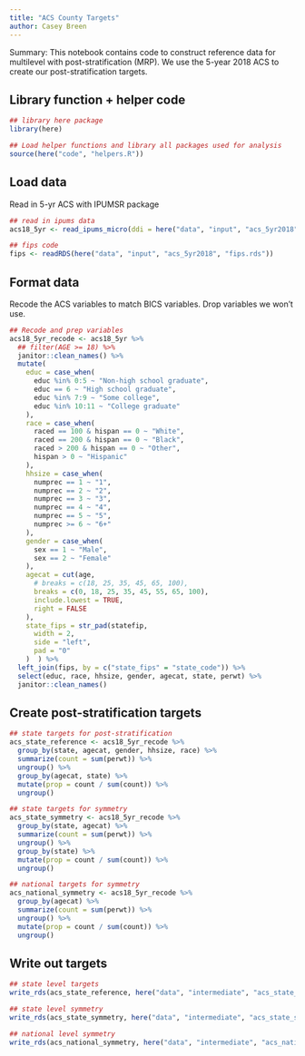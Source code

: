 ```yaml
---
title: "ACS County Targets"
author: Casey Breen
---
```


Summary: This notebook contains code to construct reference data for multilevel with post-stratification (MRP). We use the 5-year 2018 ACS to create our post-stratification targets. 


## Library function + helper code

```r
## library here package
library(here)

## Load helper functions and library all packages used for analysis
source(here("code", "helpers.R"))
```


## Load data 

Read in 5-yr ACS with IPUMSR package

```r
## read in ipums data
acs18_5yr <- read_ipums_micro(ddi = here("data", "input", "acs_5yr2018", "usa_00032.xml"), verbose = F)

## fips code
fips <- readRDS(here("data", "input", "acs_5yr2018", "fips.rds"))
```

## Format data 

Recode the ACS variables to match BICS variables. Drop variables we won't use. 

```r
## Recode and prep variables
acs18_5yr_recode <- acs18_5yr %>%
  ## filter(AGE >= 18) %>%
  janitor::clean_names() %>%
  mutate(
    educ = case_when(
      educ %in% 0:5 ~ "Non-high school graduate",
      educ == 6 ~ "High school graduate",
      educ %in% 7:9 ~ "Some college",
      educ %in% 10:11 ~ "College graduate"
    ),
    race = case_when(
      raced == 100 & hispan == 0 ~ "White",
      raced == 200 & hispan == 0 ~ "Black",
      raced > 200 & hispan == 0 ~ "Other",
      hispan > 0 ~ "Hispanic"
    ),
    hhsize = case_when(
      numprec == 1 ~ "1",
      numprec == 2 ~ "2",
      numprec == 3 ~ "3",
      numprec == 4 ~ "4",
      numprec == 5 ~ "5",
      numprec >= 6 ~ "6+"
    ),
    gender = case_when(
      sex == 1 ~ "Male",
      sex == 2 ~ "Female"
    ),
    agecat = cut(age,
      # breaks = c(18, 25, 35, 45, 65, 100),
      breaks = c(0, 18, 25, 35, 45, 55, 65, 100),
      include.lowest = TRUE,
      right = FALSE
    ),
    state_fips = str_pad(statefip,
      width = 2,
      side = "left",
      pad = "0"
    )  ) %>%
  left_join(fips, by = c("state_fips" = "state_code")) %>%
  select(educ, race, hhsize, gender, agecat, state, perwt) %>%
  janitor::clean_names()
```

## Create post-stratification targets

```r
## state targets for post-stratification
acs_state_reference <- acs18_5yr_recode %>%
  group_by(state, agecat, gender, hhsize, race) %>%
  summarize(count = sum(perwt)) %>%
  ungroup() %>%
  group_by(agecat, state) %>%
  mutate(prop = count / sum(count)) %>%
  ungroup()

## state targets for symmetry
acs_state_symmetry <- acs18_5yr_recode %>%
  group_by(state, agecat) %>%
  summarize(count = sum(perwt)) %>%
  ungroup() %>%
  group_by(state) %>%
  mutate(prop = count / sum(count)) %>%
  ungroup()

## national targets for symmetry
acs_national_symmetry <- acs18_5yr_recode %>%
  group_by(agecat) %>%
  summarize(count = sum(perwt)) %>%
  ungroup() %>%
  mutate(prop = count / sum(count)) %>%
  ungroup()
```

## Write out targets

```r
## state level targets
write_rds(acs_state_reference, here("data", "intermediate", "acs_state_reference.rds"))

## state level symmetry
write_rds(acs_state_symmetry, here("data", "intermediate", "acs_state_symmetry.rds"))

## national level symmetry
write_rds(acs_national_symmetry, here("data", "intermediate", "acs_national_symmetry.rds"))
```
